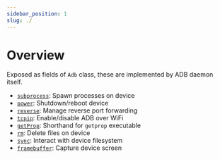 ```yaml
---
sidebar_position: 1
slug: ./
---
```


# Overview

Exposed as fields of `Adb` class, these are implemented by ADB daemon itself.

* [`subprocess`](./subprocess.mdx): Spawn processes on device
* [`power`](./power.md): Shutdown/reboot device
* [`reverse`](./reverse.mdx): Manage reverse port forwarding
* [`tcpip`](./tcpip.md): Enable/disable ADB over WiFi
* [`getProp`](./get-prop.md): Shorthand for `getprop` executable
* [`rm`](./rm.md): Delete files on device
* [`sync`](./sync/index.mdx): Interact with device filesystem
* [`framebuffer`](./framebuffer.mdx): Capture device screen
